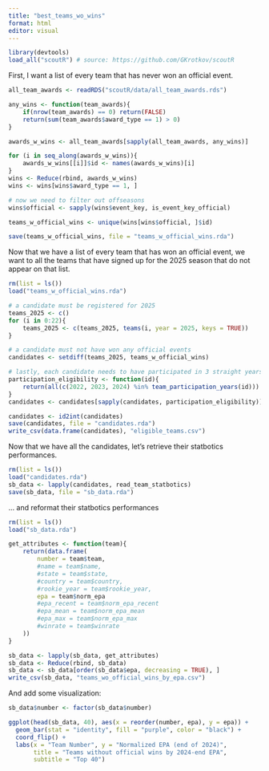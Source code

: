 ---
title: "best_teams_wo_wins"
format: html
editor: visual
---

```{r}
library(devtools)
load_all("scoutR") # source: https://github.com/GKrotkov/scoutR
```

First, I want a list of every team that has never won an official event.

```{r}
all_team_awards <- readRDS("scoutR/data/all_team_awards.rds")

any_wins <- function(team_awards){
    if(nrow(team_awards) == 0) return(FALSE)
    return(sum(team_awards$award_type == 1) > 0)
}

awards_w_wins <- all_team_awards[sapply(all_team_awards, any_wins)]

for (i in seq_along(awards_w_wins)){
    awards_w_wins[[i]]$id <- names(awards_w_wins)[i]
}
wins <- Reduce(rbind, awards_w_wins)
wins <- wins[wins$award_type == 1, ]

# now we need to filter out offseasons
wins$official <- sapply(wins$event_key, is_event_key_official)

teams_w_official_wins <- unique(wins[wins$official, ]$id)

save(teams_w_official_wins, file = "teams_w_official_wins.rda")

```

Now that we have a list of every team that has won an official event, we want to all the teams that have signed up for the 2025 season that do not appear on that list.

```{r}
rm(list = ls())
load("teams_w_official_wins.rda")

# a candidate must be registered for 2025
teams_2025 <- c()
for (i in 0:22){
    teams_2025 <- c(teams_2025, teams(i, year = 2025, keys = TRUE))
}

# a candidate must not have won any official events
candidates <- setdiff(teams_2025, teams_w_official_wins)

# lastly, each candidate needs to have participated in 3 straight years.
participation_eligibility <- function(id){
    return(all(c(2022, 2023, 2024) %in% team_participation_years(id)))
}
candidates <- candidates[sapply(candidates, participation_eligibility)]

candidates <- id2int(candidates)
save(candidates, file = "candidates.rda")
write_csv(data.frame(candidates), "eligible_teams.csv")
```

Now that we have all the candidates, let's retrieve their statbotics performances.

```{r}
rm(list = ls())
load("candidates.rda")
sb_data <- lapply(candidates, read_team_statbotics)
save(sb_data, file = "sb_data.rda")
```

... and reformat their statbotics performances

```{r}
rm(list = ls())
load("sb_data.rda")

get_attributes <- function(team){
    return(data.frame(
        number = team$team, 
        #name = team$name, 
        #state = team$state, 
        #country = team$country, 
        #rookie_year = team$rookie_year, 
        epa = team$norm_epa
        #epa_recent = team$norm_epa_recent
        #epa_mean = team$norm_epa_mean 
        #epa_max = team$norm_epa_max
        #winrate = team$winrate
    ))
}

sb_data <- lapply(sb_data, get_attributes)
sb_data <- Reduce(rbind, sb_data)
sb_data <- sb_data[order(sb_data$epa, decreasing = TRUE), ]
write_csv(sb_data, "teams_wo_official_wins_by_epa.csv")
```

And add some visualization:

```{r}
sb_data$number <- factor(sb_data$number)

ggplot(head(sb_data, 40), aes(x = reorder(number, epa), y = epa)) + 
  geom_bar(stat = "identity", fill = "purple", color = "black") + 
  coord_flip() + 
  labs(x = "Team Number", y = "Normalized EPA (end of 2024)", 
       title = "Teams without official wins by 2024-end EPA", 
       subtitle = "Top 40")
```
